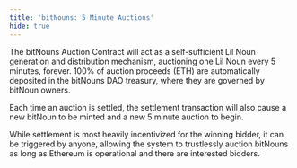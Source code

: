 ```yaml
---
title: 'bitNouns: 5 Minute Auctions'
hide: true
---
```


The bitNouns Auction Contract will act as a self-sufficient Lil Noun generation and distribution mechanism, auctioning one Lil Noun every 5 minutes, forever. 100% of auction proceeds (ETH) are automatically deposited in the bitNouns DAO treasury, where they are governed by bitNoun owners.

Each time an auction is settled, the settlement transaction will also cause a new bitNoun to be minted and a new 5 minute auction to begin.

While settlement is most heavily incentivized for the winning bidder, it can be triggered by anyone, allowing the system to trustlessly auction bitNouns as long as Ethereum is operational and there are interested bidders.

